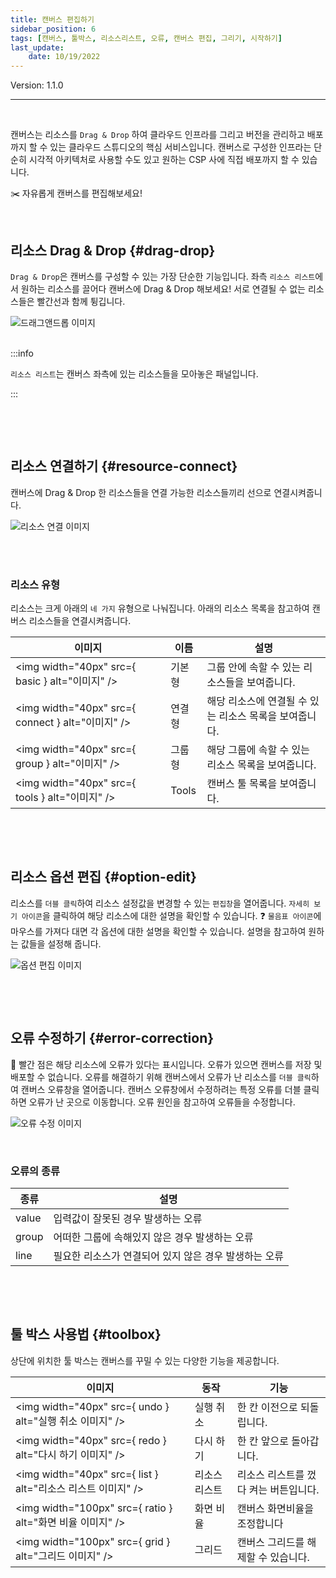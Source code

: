 ```yaml
---
title: 캔버스 편집하기
sidebar_position: 6
tags: [캔버스, 툴박스, 리소스리스트, 오류, 캔버스 편집, 그리기, 시작하기]
last_update: 
    date: 10/19/2022
---
```



<span className="theme-doc-version-badge badge badge--secondary">
    Version: 1.1.0
</span>

<hr />
<br />

캔버스는 리소스를 ```Drag & Drop``` 하여 클라우드 인프라를 그리고 버전을 관리하고 배포까지 할 수 있는 <highlight color="#206FD6">클라우드 스튜디오의 핵심 서비스</highlight>입니다.
캔버스로 구성한 인프라는 단순히 시각적 아키텍처로 사용할 수도 있고 원하는 CSP 사에 직접 배포까지 할 수 있습니다.


✂️ 자유롭게 캔버스를 편집해보세요! 

<p>&nbsp;</p>

## 리소스 Drag & Drop {#drag-drop}

```Drag & Drop```은 캔버스를 구성할 수 있는 가장 단순한 기능입니다.
좌측 ```리소스 리스트```에서 원하는 리소스를 끌어다 캔버스에 Drag & Drop 해보세요!
서로 연결될 수 없는 리소스들은 빨간선과 함께 튕깁니다.

<div className={styles.imgWrap}>
    <img src={ dragDrop } alt="드래그앤드롭 이미지" />
</div>

<br />

:::info

``리소스 리스트``는 캔버스 좌측에 있는 리소스들을 모아놓은 패널입니다.

:::

<p>&nbsp;</p>
<p>&nbsp;</p>

## 리소스 연결하기 {#resource-connect}
캔버스에 Drag & Drop 한 리소스들을 연결 가능한 리소스들끼리 선으로 연결시켜줍니다.

<div className={styles.imgWrap}>
    <img src={ lineConnection } alt="리소스 연결 이미지" />
</div>

<br /><br />

### 리소스 유형

리소스는 크게 아래의 ```네 가지``` 유형으로 나눠집니다. 아래의 리소스 목록을 참고하여 캔버스 리소스들을 연결시켜줍니다.

| 이미지       | 이름         | 설명         |
| ---------- | -------------- | ------------ |
| <img width="40px" src={ basic } alt="이미지" />    | 기본형     | 그룹 안에 속할 수 있는 리소스들을 보여줍니다.  |       
| <img width="40px" src={ connect } alt="이미지" />  | 연결형    | 해당 리소스에 연결될 수 있는 리소스 목록을 보여줍니다.   |
| <img width="40px" src={ group } alt="이미지" />   | 그룹형        | 해당 그룹에 속할 수 있는 리소스 목록을 보여줍니다.  |
| <img width="40px" src={ tools } alt="이미지" />   |    Tools     | 캔버스 툴 목록을 보여줍니다.  |

<p>&nbsp;</p>
<p>&nbsp;</p>

## 리소스 옵션 편집 {#option-edit}
리소스를 ```더블 클릭```하여 리소스 설정값을 변경할 수 있는 ```편집창```을 열어줍니다.
```자세히 보기 아이콘```을 클릭하여 해당 리소스에 대한 설명을 확인할 수 있습니다.
❓ ```물음표 아이콘```에 마우스를 가져다 대면 각 옵션에 대한 설명을 확인할 수 있습니다. 설명을 참고하여 원하는 값들을 설정해 줍니다.

<div className={styles.imgWrap}>
    <img src={ edit } alt="옵션 편집 이미지" />
</div>

<p>&nbsp;</p>
<p>&nbsp;</p>

## 오류 수정하기 {#error-correction}
🔴 빨간 점은 해당 리소스에 오류가 있다는 표시입니다.  <highlight color="#FF7272">오류가 있으면 캔버스를 저장 및 배포할 수 없습니다.</highlight>
오류를 해결하기 위해 캔버스에서 오류가 난 리소스를 ```더블 클릭```하여 캔버스 오류창을 열어줍니다.
캔버스 오류창에서 수정하려는 특정 오류를 더블 클릭하면 오류가 난 곳으로 이동합니다. 오류 원인을 참고하여 오류들을 수정합니다.

<div className={styles.imgWrap}>
    <img src={ error } alt="오류 수정 이미지" />
</div>

<p>&nbsp;</p>

### 오류의 종류

| 종류       | 설명        | 
| ---------- | -------------- | 
|  value | 입력값이 잘못된 경우 발생하는 오류     |     
| group | 어떠한 그룹에 속해있지 않은 경우 발생하는 오류    | 
| line | 필요한 리소스가 연결되어 있지 않은 경우 발생하는 오류     | 

<p>&nbsp;</p>
<p>&nbsp;</p>

## 툴 박스 사용법 {#toolbox}
상단에 위치한 툴 박스는 캔버스를 꾸밀 수 있는 다양한 기능을 제공합니다.

| 이미지       | 동작           | 기능         |
| ---------- | -------------- | ------------ |
| <img width="40px" src={ undo } alt="실행 취소 이미지" />    | 실행 취소       | 한 칸 이전으로 되돌립니다.   |       
| <img width="40px" src={ redo } alt="다시 하기 이미지" />  | 다시 하기       | 한 칸 앞으로 돌아갑니다.     |
| <img width="40px" src={ list } alt="리소스 리스트  이미지" />   | 리소스 리스트        | 리소스 리스트를 껐다 켜는 버튼입니다.      |
| <img width="100px" src={ ratio } alt="화면 비율 이미지" />    | 화면 비율        | 캔버스 화면비율을 조정합니다      |
| <img width="100px" src={ grid } alt="그리드 이미지" />    | 그리드       | 캔버스 그리드를 해제할 수 있습니다.      |


